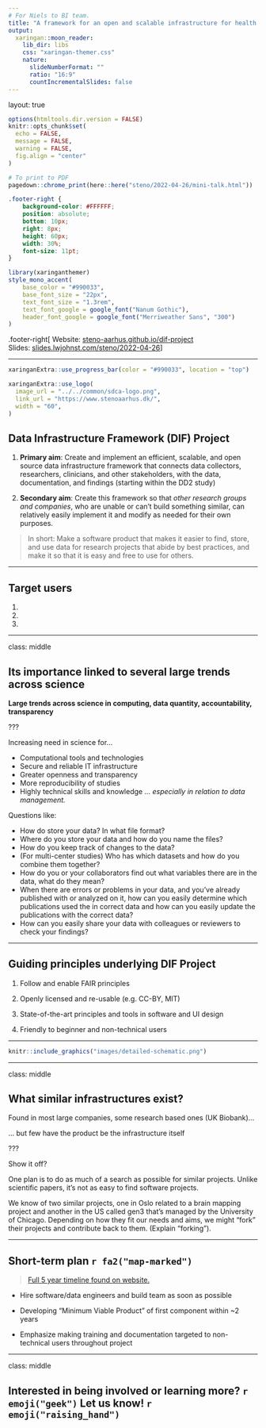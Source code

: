 ```yaml
---
# For Niels to BI team.
title: "A framework for an open and scalable infrastructure for health data exemplified by the DD2 initiative"
output:
  xaringan::moon_reader:
    lib_dir: libs
    css: "xaringan-themer.css"
    nature:
      slideNumberFormat: ""
      ratio: "16:9"
      countIncrementalSlides: false
---
```


layout: true


```r
options(htmltools.dir.version = FALSE)
knitr::opts_chunk$set(
  echo = FALSE,
  message = FALSE,
  warning = FALSE,
  fig.align = "center"
)
```

```r
# To print to PDF
pagedown::chrome_print(here::here("steno/2022-04-26/mini-talk.html"))
```

```css
.footer-right {
    background-color: #FFFFFF;
    position: absolute;
    bottom: 10px;
    right: 8px;
    height: 60px;
    width: 30%;
    font-size: 11pt;
}
```

```r
library(xaringanthemer)
style_mono_accent(
    base_color = "#990033",
    base_font_size = "22px",
    text_font_size = "1.3rem", 
    text_font_google = google_font("Nanum Gothic"),
    header_font_google = google_font("Merriweather Sans", "300")
)
```

.footer-right[
Website: [steno-aarhus.github.io/dif-project](https://steno-aarhus.github.io/dif-project)  
Slides: [slides.lwjohnst.com/steno/2022-04-26](https://slides.lwjohnst.com/steno/2022-04-26/)
]

---

```r
xaringanExtra::use_progress_bar(color = "#990033", location = "top")
```

```r
xaringanExtra::use_logo(
  image_url = "../../common/sdca-logo.png",
  link_url = "https://www.stenoaarhus.dk/",
  width = "60",
)
```

## Data Infrastructure Framework (DIF) Project

1. **Primary aim**: Create and implement an efficient, scalable, and open source
data infrastructure framework that connects data collectors, researchers,
clinicians, and other stakeholders, with the data, documentation, and findings
(starting within the DD2 study)

2. **Secondary aim**: Create this framework so that *other research groups and
companies*, who are unable or can't build something similar, can relatively
easily implement it and modify as needed for their own purposes.

> In short: Make a software product that makes it easier to find, store, and
use data for research projects that abide by best practices, and make it so
that it is easy and free to use for others.

---

## Target users

1. 

2.

3. 

---


class: middle

## Its importance linked to several large trends across science

**Large trends across science in computing, data quantity, accountability, transparency**

???

Increasing need in science for... 

- Computational tools and technologies
- Secure and reliable IT infrastructure
- Greater openness and transparency
- More reproducibility of studies
- Highly technical skills and knowledge
*... especially in relation to data management.*



Questions like:

- How do store your data? In what file format?
- Where do you store your data and how do you name the files?
- How do you keep track of changes to the data?
- (For multi-center studies) Who has which datasets and how do you combine them together?
- How do you or your collaborators find out what variables there are in the data, what do they mean?
- When there are errors or problems in your data, and you've already published
with or analyzed on it, how can you easily determine which publications used the
in correct data and how can you easily update the publications with the correct
data?
- How can you easily share your data with colleagues or reviewers to check your 
findings?

---

## Guiding principles underlying DIF Project

1. Follow and enable FAIR principles

2. Openly licensed and re-usable (e.g. CC-BY, MIT) 

3. State-of-the-art principles and tools in software and UI design

4. Friendly to beginner and non-technical users

---

```r
knitr::include_graphics("images/detailed-schematic.png")
```

---

class: middle

## What similar infrastructures exist?

Found in most large companies, some research based ones (UK Biobank)...

... but few have the product be the infrastructure itself

???

Show it off?

One plan is to do as much of a search as possible for similar projects. Unlike 
scientific papers, it's not as easy to find software projects.

We know of two similar projects, one in Oslo related to a brain mapping project
and another in the US called gen3 that's managed by the University of Chicago.
Depending on how they fit our needs and aims, we might "fork" their projects and
contribute back to them. (Explain "forking").

---

## Short-term plan `r fa2("map-marked")`

> [Full 5 year timeline found on website.](https://steno-aarhus.github.io/dif-project/#deliverables-and-milestones)

- Hire software/data engineers and build team as soon as possible

- Developing "Minimum Viable Product" of first component within ~2 years

- Emphasize making training and documentation targeted to non-technical users throughout project

---

class: middle

## Interested in being involved or learning more? `r emoji("geek")` Let us know! `r emoji("raising_hand")`
